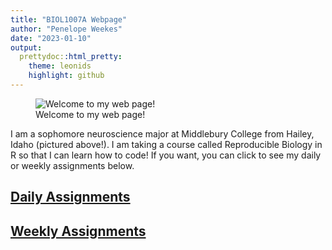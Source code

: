 ```yaml
---
title: "BIOL1007A Webpage"
author: "Penelope Weekes"
date: "2023-01-10"
output: 
  prettydoc::html_pretty:
    theme: leonids
    highlight: github
---
```

![Welcome to my web page!](https://haileyairportinn.com/wp-content/uploads/2018/05/74831-resized.jpg)

I am a sophomore neuroscience major at Middlebury College from Hailey, Idaho (pictured above!). I am taking a course called Reproducible Biology in R so that I can learn how to code! If you want, you can click to see my daily or weekly assignments below. 

## [Daily Assignments](dailyassignments.html)

## [Weekly Assignments](weeklyassignments.html)